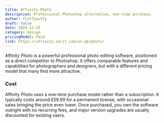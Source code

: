 ```yaml
---
title: Affinity Photo
description: Professional Photoshop alternative, one-time purchase.
author: flvffywvffy
draft: false
date: 2024-12-25
category: design
pricingModel: Paid
link: https://affinity.serif.com/en-gb/photo/
---
```


Affinity Photo is a powerful professional photo editing software, positioned as
a direct competitor to Photoshop. It offers comparable features and capabilities
for photographers and designers, but with a different pricing model that many
find more attractive.

### Cost

Affinity Photo uses a one-time purchase model rather than a subscription. It
typically costs around £59.99 for a permanent license, with occasional sales
bringing the price even lower. Once purchased, you own the software outright with
no recurring fees, and major version upgrades are usually discounted for existing users.

